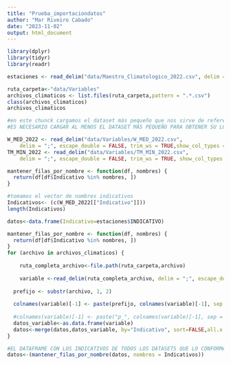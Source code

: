 ---
title: "Prueba_importaciondatos"
author: "Mar Riveiro Cabado"
date: "2023-11-02"
output: html_document
---


```{r}
library(dplyr)
library(tidyr)
library(readr)
```


```{r}
estaciones <- read_delim("data/Maestro_Climatologico_2022.csv", delim = ";", escape_double = FALSE, trim_ws = TRUE,show_col_types = FALSE)
```


```{r}
ruta_carpeta<-"data/Variables"
archivos_climaticos <- list.files(ruta_carpeta,pattern = ".*.csv")
class(archivos_climaticos)
archivos_climaticos
```
```{r}
#en este chunck cargamos el dataset más pequeño que nos sirve de referencia para cortar los otros
#ES NECESARIO CARGAR AL MENOS EL DATASET MÁS PEQUEÑO PARA OBTENER SU LONGITUD

W_MED_2022 <- read_delim("data/Variables/W_MED_2022.csv", 
    delim = ";", escape_double = FALSE, trim_ws = TRUE,show_col_types = FALSE)
TM_MIN_2022 <- read_delim("data/Variables/TM_MIN_2022.csv", 
    delim = ";", escape_double = FALSE, trim_ws = TRUE, show_col_types = FALSE)

mantener_filas_por_nombre <- function(df, nombres) {
  return(df[df$Indicativo %in% nombres, ])
}

#tomamos el vector de nombres indicativos
Indicativos<- (c(W_MED_2022[["Indicativo"]]))
length(Indicativos)

```


```{r}

datos<-data.frame(Indicativo=estaciones$INDICATIVO)

mantener_filas_por_nombre <- function(df, nombres) {
  return(df[df$Indicativo %in% nombres, ])
}
for (archivo in archivos_climaticos) {
  
    ruta_completa_archivo<-file.path(ruta_carpeta,archivo)
    
    variable <-read_delim(ruta_completa_archivo, delim = ";", escape_double = FALSE, trim_ws=TRUE, show_col_types=FALSE)
    
  prefijo <- substr(archivo, 1, 2)
  
  colnames(variable)[-1] <- paste(prefijo, colnames(variable)[-1], sep = "_") #renombra las columnas del dataframe quitando la primera columna ("Indicativo") y le añade el prefijo definido arriba.
    
  #colnames(variable)[-1] <- paste("p_", colnames(variable)[-1], sep = "")
  datos_variable<-as.data.frame(variable) 
  datos<-merge(datos,datos_variable, by="Indicativo", sort=FALSE,all.x = TRUE, all.y = TRUE)
}
```

```{r}
#EL DATAFRAME CON LOS INDICATIVOS DE TODOS LOS DATASETS QUE LO CONFORMAN
datos<-(mantener_filas_por_nombre(datos, nombres = Indicativos))
```

